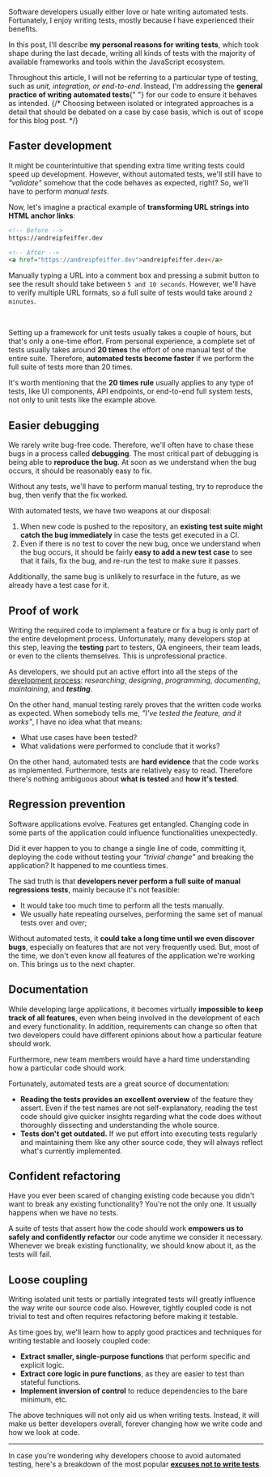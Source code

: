 


Software developers usually either love or hate writing automated tests. Fortunately, I enjoy writing tests, mostly because I have experienced their benefits.

In this post, I'll describe **my personal reasons for writing tests**, which took shape during the last decade, writing all kinds of tests with the majority of available frameworks and tools within the JavaScript ecosystem.

<Note>
  Throughout this article, I will not be referring to a particular type of
  testing, such as <em>unit, integration, or end-to-end</em>. Instead, I'm
  addressing the <strong>general practice of writing automated tests</strong>{" "}
  for our code to ensure it behaves as intended.
  {/* Choosing between isolated
  or integrated approaches is a detail that should be debated on a case by case basis,
  which is out of scope for this blog post. */}
</Note>

## Faster development

It might be counterintuitive that spending extra time writing tests could speed up development. However, without automated tests, we'll still have to _"validate"_ somehow that the code behaves as expected, right? So, we'll have to perform _manual tests_.

Now, let's imagine a practical example of **transforming URL strings into HTML anchor links**:

```html
<!-- Before -->
https://andreipfeiffer.dev

<!-- After -->
<a href="https://andreipfeiffer.dev">andreipfeiffer.dev</a>
```

Manually typing a URL into a comment box and pressing a submit button to see the result should take between `5 and 10 seconds`. However, we'll have to verify multiple URL formats, so a full suite of tests would take around `2 minutes`.

<!-- - **Implement a shopping cart page**, where we can add and remove items, change quantities, calculate shipping cost based on location, apply discounts taxes, calculate taxes, and display the total amount to pay. Manually performing a full suite of tests could take around `5 minutes`.
- **Add a new API endpoint to update a resource**. Without a test framework setup, we'll have to call the endpoint manually using a tool like [Postman](https://www.postman.com/). We'll specify the required payload or query params and observe the response and potential side effects, like database updates or calls to other services. When considering endpoints that read and update multiple resources, performing a full suite of tests can take up to `10 minutes`. -->

<br />

Setting up a framework for unit tests usually takes a couple of hours, but that's only a one-time effort. From personal experience, a complete set of tests usually takes around **20 times** the effort of one manual test of the entire suite. Therefore, **automated tests become faster** if we perform the full suite of tests more than 20 times.

<Note>
  It's worth mentioning that the <strong>20 times rule</strong> usually applies
  to any type of tests, like UI components, API endpoints, or end-to-end full
  system tests, not only to unit tests like the example above.
</Note>

## Easier debugging

We rarely write bug-free code. Therefore, we'll often have to chase these bugs in a process called **debugging**. The most critical part of debugging is being able to **reproduce the bug**. At soon as we understand when the bug occurs, it should be reasonably easy to fix.

Without any tests, we'll have to perform manual testing, try to reproduce the bug, then verify that the fix worked.

With automated tests, we have two weapons at our disposal:

1. When new code is pushed to the repository, an **existing test suite might catch the bug immediately** in case the tests get executed in a CI.
2. Even if there is no test to cover the new bug, once we understand when the bug occurs, it should be fairly **easy to add a new test case** to see that it fails, fix the bug, and re-run the test to make sure it passes.

Additionally, the same bug is unlikely to resurface in the future, as we already have a test case for it.

## Proof of work

Writing the required code to implement a feature or fix a bug is only part of the entire development process. Unfortunately, many developers stop at this step, leaving the **testing** part to testers, QA engineers, their team leads, or even to the clients themselves. This is unprofessional practice.

As developers, we should put an active effort into all the steps of the [development process](https://en.wikipedia.org/wiki/Software_development): _researching_, _designing_, _programming_, _documenting_, _maintaining_, and _**testing**_.

On the other hand, manual testing rarely proves that the written code works as expected. When somebody tells me, _"I've tested the feature, and it works"_, I have no idea what that means:

- What use cases have been tested?
- What validations were performed to conclude that it works?

On the other hand, automated tests are **hard evidence** that the code works as implemented. Furthermore, tests are relatively easy to read. Therefore there's nothing ambiguous about **what is tested** and **how it's tested**.

<!-- Now, code could be implemented incorrectly, and the tests might pass because they make faulty assertions. However, problems like this should be caught during the QA process. -->

## Regression prevention

Software applications evolve. Features get entangled. Changing code in some parts of the application could influence functionalities unexpectedly.

Did it ever happen to you to change a single line of code, committing it, deploying the code without testing your _"trivial change"_ and breaking the application? It happened to me countless times.

The sad truth is that **developers never perform a full suite of manual regressions tests**, mainly because it's not feasible:

- It would take too much time to perform all the tests manually.
- We usually hate repeating ourselves, performing the same set of manual tests over and over;

Without automated tests, it **could take a long time until we even discover bugs**, especially on features that are not very frequently used. But, most of the time, we don't even know all features of the application we're working on. This brings us to the next chapter.

## Documentation

While developing large applications, it becomes virtually **impossible to keep track of all features**, even when being involved in the development of each and every functionality. In addition, requirements can change so often that two developers could have different opinions about how a particular feature should work.

Furthermore, new team members would have a hard time understanding how a particular code should work.

Fortunately, automated tests are a great source of documentation:

- **Reading the tests provides an excellent overview** of the feature they assert. Even if the test names are not self-explanatory, reading the test code should give quicker insights regarding what the code does without thoroughly dissecting and understanding the whole source.
- **Tests don't get outdated.** If we put effort into executing tests regularly and maintaining them like any other source code, they will always reflect what's currently implemented.

## Confident refactoring

Have you ever been scared of changing existing code because you didn't want to break any existing functionality? You're not the only one. It usually happens when we have no tests.

A suite of tests that assert how the code should work **empowers us to safely and confidently refactor** our code anytime we consider it necessary. Whenever we break existing functionality, we should know about it, as the tests will fail.

## Loose coupling

Writing isolated unit tests or partially integrated tests will greatly influence the way write our source code also. However, tightly coupled code is not trivial to test and often requires refactoring before making it testable.

As time goes by, we'll learn how to apply good practices and techniques for writing testable and loosely coupled code:

- **Extract smaller, single-purpose functions** that perform specific and explicit logic.
- **Extract core logic in pure functions**, as they are easier to test than stateful functions.
- **Implement inversion of control** to reduce dependencies to the bare minimum, etc.

The above techniques will not only aid us when writing tests. Instead, it will make us better developers overall, forever changing how we write code and how we look at code.

---

In case you're wondering why developers choose to avoid automated testing, here's a breakdown of the most popular [**excuses not to write tests**](/blog/2022/excuses-for-not-writing-tests).

